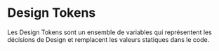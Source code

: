 
<Meta title="Design Tokens/Introduction" />

# Design Tokens

Les Design Tokens sont un ensemble de variables qui représentent les décisions de Design et remplacent les valeurs statiques dans le code.